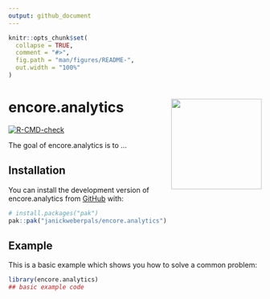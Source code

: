 ```yaml
---
output: github_document
---
```


<!-- README.md is generated from README.Rmd. Please edit that file -->

```r
knitr::opts_chunk$set(
  collapse = TRUE,
  comment = "#>",
  fig.path = "man/figures/README-",
  out.width = "100%"
)
```

# encore.analytics <img src="./man/figures/encore.analytics_hexagon.png" align="right" width="180"/>

<!-- badges: start -->

[![R-CMD-check](https://github.com/janickweberpals/encore.analytics/actions/workflows/R-CMD-check.yaml/badge.svg)](https://github.com/janickweberpals/encore.analytics/actions/workflows/R-CMD-check.yaml)

<!-- badges: end -->

The goal of encore.analytics is to ...

## Installation

You can install the development version of encore.analytics from [GitHub](https://github.com/) with:

``` r
# install.packages("pak")
pak::pak("janickweberpals/encore.analytics")
```

## Example

This is a basic example which shows you how to solve a common problem:

```r
library(encore.analytics)
## basic example code
```

